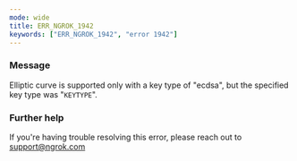 ```yaml
---
mode: wide
title: ERR_NGROK_1942
keywords: ["ERR_NGROK_1942", "error 1942"]
---
```


### Message

Elliptic curve is supported only with a key type of "ecdsa", but the specified key type was "`KEYTYPE`".

### Further help

If you're having trouble resolving this error, please reach out to [support@ngrok.com](mailto:support@ngrok.com?subject=Help%20with%20ERR_NGROK_1942)
